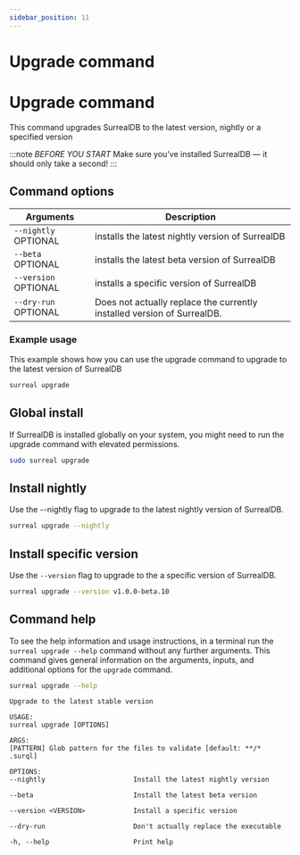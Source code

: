 ```yaml
---
sidebar_position: 11
---
```



# Upgrade command

# Upgrade command

This command upgrades SurrealDB to the latest version, nightly or a specified version

:::note
 <em>BEFORE YOU START</em> Make sure you’ve installed SurrealDB — it should only take a second! 
:::

## Command options

<table>
    <thead>
        <tr>
            <th colspan="2">Arguments</th>
            <th>Description</th>
        </tr>
    </thead>  
    <tbody>
        <tr>
            <td colspan="2">
                <code>--nightly</code>
                <l className='grey'>OPTIONAL</l>
            </td>
            <td>
            installs the latest nightly version of SurrealDB
            </td>
        </tr>
        <tr>
            <td colspan="2">
                <code>--beta</code>
                <l className='grey'>OPTIONAL</l>
            </td>
            <td>
            installs the latest beta version of SurrealDB
            </td>
        </tr>
        <tr>
            <td colspan="2">
                <code>--version</code>
                <l className='grey'>OPTIONAL</l>
            </td>
            <td>
                installs a specific version of SurrealDB
            </td>
        </tr>
        <tr>
            <td colspan="2">
                <code>--dry-run</code>
                <l className='grey'>OPTIONAL</l>
            </td>
            <td>
                Does not actually replace the currently installed version of SurrealDB.
            </td>
        </tr>
    </tbody>
</table>


### Example usage
This example shows how you can use the upgrade command to upgrade to the latest version of SurrealDB

```bash
surreal upgrade
```

## Global install
If SurrealDB is installed globally on your system, you might need to run the upgrade command with elevated permissions.

```bash
sudo surreal upgrade
```

## Install nightly 
Use the --nightly flag to upgrade to the latest nightly version of SurrealDB.

```bash
surreal upgrade --nightly
```

## Install specific version
Use the `--version` flag to upgrade to the a specific version of SurrealDB.

```bash
surreal upgrade --version v1.0.0-beta.10
```

## Command help
To see the help information and usage instructions, in a terminal run the `surreal upgrade --help` command without any further arguments. This command gives general information on the arguments, inputs, and additional options for the `upgrade` command.

```bash
surreal upgrade --help
```

```
Upgrade to the latest stable version

USAGE:
surreal upgrade [OPTIONS]

ARGS:
[PATTERN] Glob pattern for the files to validate [default: **/* .surql]

OPTIONS:
--nightly                      Install the latest nightly version

--beta                         Install the latest beta version

--version <VERSION>            Install a specific version

--dry-run                      Don't actually replace the executable

-h, --help                     Print help

```